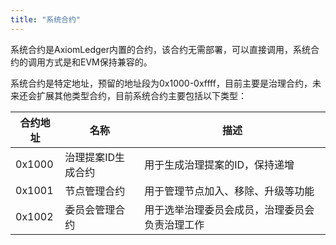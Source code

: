 ```yaml
---
title: "系统合约"
---
```


系统合约是AxiomLedger内置的合约，该合约无需部署，可以直接调用，系统合约的调用方式是和EVM保持兼容的。

系统合约是特定地址，预留的地址段为0x1000-0xffff，目前主要是治理合约，未来还会扩展其他类型合约，目前系统合约主要包括以下类型：


| 合约地址     | 名称               | 描述                                      |
| ------------| -------------------|-------------------------------------------|
| 0x1000      | 治理提案ID生成合约  | 用于生成治理提案的ID，保持递增               |
| 0x1001      | 节点管理合约        | 用于管理节点加入、移除、升级等功能            |
| 0x1002      | 委员会管理合约      | 用于选举治理委员会成员，治理委员会负责治理工作 | 
